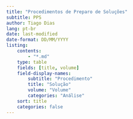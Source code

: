 ---
title: "Procedimentos de Preparo de Soluções"
subtitle: PPS
author: Tiago Dias
lang: pt-br
date: last-modified
date-format: DD/MM/YYYY
listing:
    contents:
        - "*.md"
    type: table
    fields: [title, volume]
    field-display-names:
        subtitle: "Procedimento"
        title: "Solução"
        volume: "Volume"
        categories: "Análise"
    sort: title
    categories: false
---
